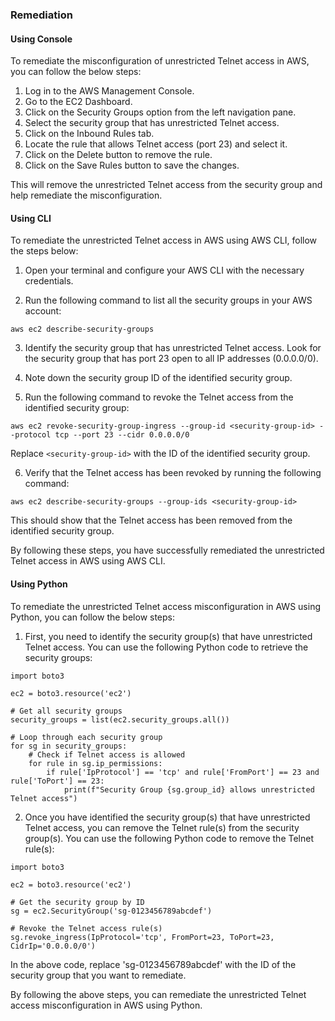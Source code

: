 ### Remediation

#### Using Console

To remediate the misconfiguration of unrestricted Telnet access in AWS, you can follow the below steps:

1. Log in to the AWS Management Console.
2. Go to the EC2 Dashboard.
3. Click on the Security Groups option from the left navigation pane.
4. Select the security group that has unrestricted Telnet access.
5. Click on the Inbound Rules tab.
6. Locate the rule that allows Telnet access (port 23) and select it.
7. Click on the Delete button to remove the rule.
8. Click on the Save Rules button to save the changes.

This will remove the unrestricted Telnet access from the security group and help remediate the misconfiguration.

#### Using CLI

To remediate the unrestricted Telnet access in AWS using AWS CLI, follow the steps below:

1. Open your terminal and configure your AWS CLI with the necessary credentials.

2. Run the following command to list all the security groups in your AWS account:

```
aws ec2 describe-security-groups
```

3. Identify the security group that has unrestricted Telnet access. Look for the security group that has port 23 open to all IP addresses (0.0.0.0/0).

4. Note down the security group ID of the identified security group.

5. Run the following command to revoke the Telnet access from the identified security group:

```
aws ec2 revoke-security-group-ingress --group-id <security-group-id> --protocol tcp --port 23 --cidr 0.0.0.0/0
```

Replace `<security-group-id>` with the ID of the identified security group.

6. Verify that the Telnet access has been revoked by running the following command:

```
aws ec2 describe-security-groups --group-ids <security-group-id>
```

This should show that the Telnet access has been removed from the identified security group.

By following these steps, you have successfully remediated the unrestricted Telnet access in AWS using AWS CLI.

#### Using Python

To remediate the unrestricted Telnet access misconfiguration in AWS using Python, you can follow the below steps:

1. First, you need to identify the security group(s) that have unrestricted Telnet access. You can use the following Python code to retrieve the security groups:

```
import boto3

ec2 = boto3.resource('ec2')

# Get all security groups
security_groups = list(ec2.security_groups.all())

# Loop through each security group
for sg in security_groups:
    # Check if Telnet access is allowed
    for rule in sg.ip_permissions:
        if rule['IpProtocol'] == 'tcp' and rule['FromPort'] == 23 and rule['ToPort'] == 23:
            print(f"Security Group {sg.group_id} allows unrestricted Telnet access")
```

2. Once you have identified the security group(s) that have unrestricted Telnet access, you can remove the Telnet rule(s) from the security group(s). You can use the following Python code to remove the Telnet rule(s):

```
import boto3

ec2 = boto3.resource('ec2')

# Get the security group by ID
sg = ec2.SecurityGroup('sg-0123456789abcdef')

# Revoke the Telnet access rule(s)
sg.revoke_ingress(IpProtocol='tcp', FromPort=23, ToPort=23, CidrIp='0.0.0.0/0')
```

In the above code, replace 'sg-0123456789abcdef' with the ID of the security group that you want to remediate.

By following the above steps, you can remediate the unrestricted Telnet access misconfiguration in AWS using Python.

